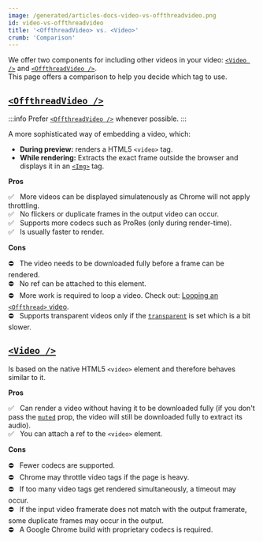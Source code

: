 ```yaml
---
image: /generated/articles-docs-video-vs-offthreadvideo.png
id: video-vs-offthreadvideo
title: '<OffthreadVideo> vs. <Video>'
crumb: 'Comparison'
---
```


We offer two components for including other videos in your video: [`<Video />`](/docs/video) and [`<OffthreadVideo />`](/docs/offthreadvideo).  
This page offers a comparison to help you decide which tag to use.

## [`<OffthreadVideo />`](/docs/offthreadvideo)

:::info
Prefer [`<OffthreadVideo />`](/docs/offthreadvideo) whenever possible.
:::

A more sophisticated way of embedding a video, which:

- **During preview:** renders a HTML5 `<video>` tag.
- **While rendering:** Extracts the exact frame outside the browser and displays it in an [`<Img>`](/docs/img) tag.

**Pros**

✅ &nbsp; More videos can be displayed simulatenously as Chrome will not apply throttling.  
✅ &nbsp; No flickers or duplicate frames in the output video can occur.  
✅ &nbsp; Supports more codecs such as ProRes (only during render-time).  
✅ &nbsp; Is usually faster to render.

**Cons**

⛔ &nbsp; The video needs to be downloaded fully before a frame can be rendered.  
⛔ &nbsp; No ref can be attached to this element.  
⛔ &nbsp; More work is required to loop a video. Check out: [Looping an `<Offthread>` video](/docs/offthreadvideo#looping-a-video).  
⛔ &nbsp; Supports transparent videos only if the [`transparent`](/docs/offthreadvideo#transparent) is set which is a bit slower.

## [`<Video />`](/docs/video)

Is based on the native HTML5 `<video>` element and therefore behaves similar to it.

**Pros**

✅ &nbsp; Can render a video without having it to be downloaded fully (if you don't pass the [`muted`](/docs/video/#muted) prop, the video will still be downloaded fully to extract its audio).  
✅ &nbsp; You can attach a ref to the `<video>` element.

**Cons**

⛔ &nbsp; Fewer codecs are supported.  
⛔ &nbsp; Chrome may throttle video tags if the page is heavy.  
⛔ &nbsp; If too many video tags get rendered simultaneously, a timeout may occur.  
⛔ &nbsp; If the input video framerate does not match with the output framerate, some duplicate frames may occur in the output.  
⛔ &nbsp; A Google Chrome build with proprietary codecs is required.
